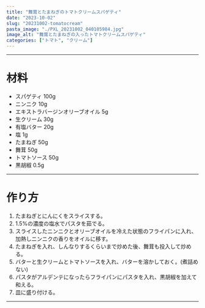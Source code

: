 ```yaml
---
title: "舞茸とたまねぎのトマトクリームスパゲティ"
date: "2023-10-02"
slug: "20231002-tomatocream"
pasta_image: "./PXL_20231002_040105984.jpg"
image_alt: "舞茸とたまねぎの入ったトマトクリームスパゲティ"
categories: ["トマト", "クリーム"]
---
```


---

# 材料

- スパゲティ 100g
- ニンニク 10g
- エキストラバージンオリーブオイル 5g
- 生クリーム 30g
- 有塩バター 20g
- 塩 1g
- たまねぎ 50g
- 舞茸 50g
- トマトソース 50g
- 黒胡椒 0.5g

---

# 作り方

1. たまねぎとにんにくをスライスする。
2. 1.5%の濃度の塩水でパスタを茹でる。
3. スライスしたニンニクとオリーブオイルを冷えた状態のフライパンに入れ、加熱しニンニクの香りをオイルに移す。
4. たまねぎを入れ、しんなりするくらいまで炒めた後、舞茸も投入して炒める。
5. バターと生クリームとトマトソースを入れ、バターを溶かしておく。(煮詰めない)
6. パスタがアルデンテになったらフライパンにパスタを入れ、黒胡椒を加えて和える。
7. 皿に盛り付ける。

---
